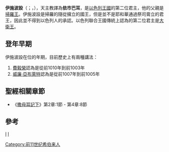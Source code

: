 {{Multiple issues|
{{No footnotes|time=2021-02-28T03:01:53+00:00}}
{{Refimprove|time=2021-02-28T03:01:53+00:00}}
}}
'''伊施波設'''（{{lang-he|איש בושת}}；{{lang|en|Ishbosheth}}，{{bd||？|前1003年|catIdx=I}}），天主教譯為'''依市巴耳'''，是[[以色列王國_(前期)|以色列王國]]的第二位君主，他的父親是[[掃羅王|掃羅王]]。伊施波設是掃羅的隨從擁立的國王，但是並不是耶和華通過祭司膏立的君王，因此並不得到以色列人的承認。以色列聯合王國傳統上認為的第二位君主是[[大衛王|大衛王]]。

== 登年早期 ==
伊施波設在位的年期，目前歷史上有兩種講法：
#[[費毅榮|費毅榮]]認為是從前1010年到前1003年
#[[威廉·亞布萊特|威廉·亞布萊特]]認為是從前1007年到前1005年

== 聖經相關章節 ==
* 《[[撒母耳記下|撒母耳記下]]》第2章:1節 - 第4章:8節

== 參考 ==
<references />

{{leader|父親[[掃羅王|掃羅]]|[[希伯來王國|希伯來王國國王]]|[[大衛|大衛]]}}

{{古以色列国王}}

{{People in the Bible-stub}}

[[category:聖經人物|I]]
[[category:以色列君王|I]]
[[Category:前11世纪希伯来人|Category:前11世纪希伯来人]]